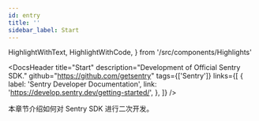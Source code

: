 ```yaml
---
id: entry
title: ''
sidebar_label: Start
---
```


  HighlightWithText,
  HighlightWithCode,
} from '/src/components/Highlights'


<DocsHeader
  title="Start"
  description="Development of Official Sentry SDK."
  github="https://github.com/getsentry"
  tags={['Sentry']}
  links={[
    {
      label: 'Sentry Developer Documentation',
      link: 'https://develop.sentry.dev/getting-started/',
    },
  ]}
/>

本章节介绍如何对 Sentry SDK 进行二次开发。
